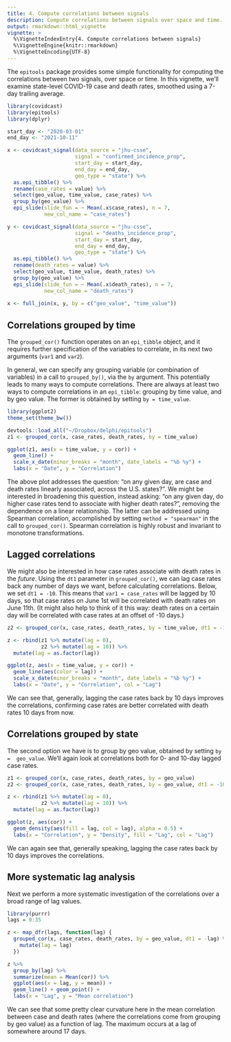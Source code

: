 ```yaml
---
title: 4. Compute correlations between signals
description: Compute correlations between signals over space and time.
output: rmarkdown::html_vignette
vignette: >
  %\VignetteIndexEntry{4. Compute correlations between signals}
  %\VignetteEngine{knitr::rmarkdown}
  %\VignetteEncoding{UTF-8}
---
```


The `epitools` package provides some simple functionality for computing the 
correlations between two signals, over space or time. In this vignette, we'll
examine state-level COVID-19 case and death rates, smoothed using a 7-day
trailing average.

```r
library(covidcast)
library(epitools)
library(dplyr)

start_day <- "2020-03-01"
end_day <- "2021-10-11"

x <- covidcast_signal(data_source = "jhu-csse", 
                      signal = "confirmed_incidence_prop",
                      start_day = start_day, 
                      end_day = end_day,
                      geo_type = "state") %>%
  as.epi_tibble() %>%
  rename(case_rates = value) %>%
  select(geo_value, time_value, case_rates) %>%
  group_by(geo_value) %>%
  epi_slide(slide_fun = ~ Mean(.x$case_rates), n = 7, 
            new_col_name = "case_rates") 

y <- covidcast_signal(data_source = "jhu-csse", 
                      signal = "deaths_incidence_prop",
                      start_day = start_day, 
                      end_day = end_day,
                      geo_type = "state") %>%
  as.epi_tibble() %>%
  rename(death_rates = value) %>%
  select(geo_value, time_value, death_rates) %>%
  group_by(geo_value) %>%
  epi_slide(slide_fun = ~ Mean(.x$death_rates), n = 7, 
            new_col_name = "death_rates") 
  
x <- full_join(x, y, by = c("geo_value", "time_value"))
```

## Correlations grouped by time

The `grouped_cor()` function operates on an `epi_tibble` object, and it requires
further specification of the variables to correlate, in its next two arguments 
(`var1` and `var2`). 

In general, we can specify any grouping variable (or combination of variables) 
in a call to `grouped_by()`, via the `by` argument. This potentially leads to
many ways to compute correlations. There are always at least two ways to compute
correlations in an `epi_tibble`: grouping by time value, and by geo value. The 
former is obtained by setting `by = time_value`. 

```r
library(ggplot2)
theme_set(theme_bw())

devtools::load_all("~/Dropbox/delphi/epitools")
z1 <- grouped_cor(x, case_rates, death_rates, by = time_value)

ggplot(z1, aes(x = time_value, y = cor)) + 
  geom_line() +
  scale_x_date(minor_breaks = "month", date_labels = "%b %y") +
  labs(x = "Date", y = "Correlation")
```

The above plot addresses the question: "on any given day, are case and death
rates linearly associated, across the U.S. states?". We might be interested in
broadening this question, instead asking: "on any given day, do higher case
rates tend to associate with higher death rates?", removing the dependence on a
linear relationship. The latter can be addressed using Spearman correlation,
accomplished by setting `method = "spearman"` in the call to `grouped_cor()`.
Spearman correlation is highly robust and invariant to monotone transformations.

## Lagged correlations

We might also be interested in how case rates associate with death rates in the
*future*. Using the `dt1` parameter in `grouped_cor()`, we can lag case rates
back any number of days we want, before calculating correlations. Below, we set 
`dt1 = -10`. This means that `var1 = case_rates` will be lagged by 10 days, so
that case rates on June 1st will be correlated with death rates on June 11th. 
(It might also help to think of it this way: death rates on a certain day will 
be correlated with case rates at an offset of -10 days.)

```r
z2 <- grouped_cor(x, case_rates, death_rates, by = time_value, dt1 = -10)

z <- rbind(z1 %>% mutate(lag = 0), 
           z2 %>% mutate(lag = 10)) %>%
  mutate(lag = as.factor(lag))

ggplot(z, aes(x = time_value, y = cor)) +
  geom_line(aes(color = lag)) +
  scale_x_date(minor_breaks = "month", date_labels = "%b %y") +
  labs(x = "Date", y = "Correlation", col = "Lag") 
```

We can see that, generally, lagging the case rates back by 10 days improves the
correlations, confirming case rates are better correlated with death rates 10
days from now.

## Correlations grouped by state

The second option we have is to group by geo value, obtained by setting `by = 
geo_value`. We'll again look at correlations both for 0- and 10-day lagged case 
rates.

```r
z1 <- grouped_cor(x, case_rates, death_rates, by = geo_value)
z2 <- grouped_cor(x, case_rates, death_rates, by = geo_value, dt1 = -10)

z <- rbind(z1 %>% mutate(lag = 0), 
           z2 %>% mutate(lag = 10)) %>%
  mutate(lag = as.factor(lag))

ggplot(z, aes(cor)) +
  geom_density(aes(fill = lag, col = lag), alpha = 0.5) +
  labs(x = "Correlation", y = "Density", fill = "Lag", col = "Lag") 
```

We can again see that, generally speaking, lagging the case rates back by 10 
days improves the correlations.

## More systematic lag analysis

Next we perform a more systematic investigation of the correlations over a broad
range of lag values. 

```r
library(purrr)
lags = 0:35

z <- map_dfr(lags, function(lag) {
  grouped_cor(x, case_rates, death_rates, by = geo_value, dt1 = -lag) %>% 
    mutate(lag = lag) 
  })

z %>%
  group_by(lag) %>%
  summarize(mean = Mean(cor)) %>%
  ggplot(aes(x = lag, y = mean)) + 
  geom_line() + geom_point() +
  labs(x = "Lag", y = "Mean correlation")
```

We can see that some pretty clear curvature here in the mean correlation between 
case and death rates (where the correlations come from grouping by geo value) as
a function of lag. The maximum occurs at a lag of somewhere around 17 days.